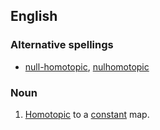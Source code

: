 ==English==
===Alternative spellings===
*[[null-homotopic]], [[nulhomotopic]]
===Noun===
{{en-adj|-}}
#{{topology|of a [[map]]}} [[homotopic|Homotopic]] to a [[constant]] map.